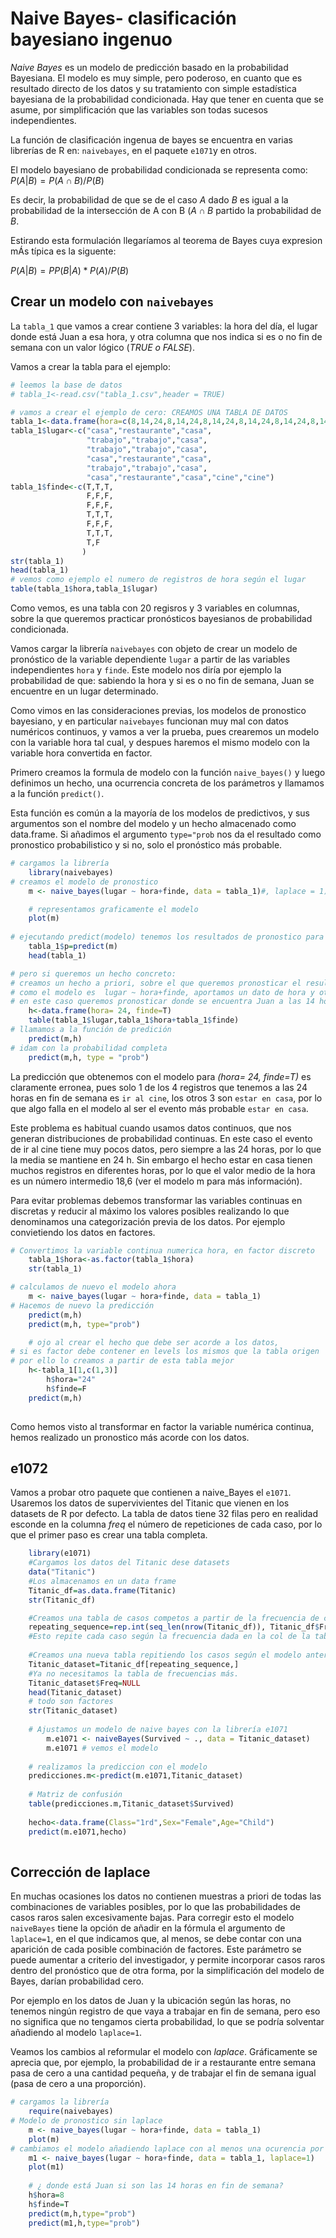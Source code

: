 # Naive Bayes- clasificación bayesiano ingenuo {#ingenuo}

*Naive Bayes* es un modelo de predicción basado en la probabilidad Bayesiana. El modelo es muy simple, pero poderoso, en cuanto que es resultado directo de los datos y su tratamiento con simple estadística bayesiana de la probabilidad condicionada. Hay que tener en cuenta que se asume, por simplificación que las variables son todas sucesos independientes.

La función de clasificación ingenua de bayes se encuentra en varias librerías de R en: `naivebayes`, en el paquete `e1071`y en otros.

El modelo bayesiano de probabilidad condicionada se representa como:
$P(A|B) = P(A \cap B) / P(B)$

Es decir, la probabilidad de que se de el caso $A$ dado $B$ es igual a la probabilidad de la intersección de A con B ($A \cap B$ partido la probabilidad de $B$.

Estirando esta formulación llegaríamos al teorema de Bayes cuya expresion mÁs típica es la siguente:

$P(A|B) = PP(B|A)*P(A)/P(B)$


## Crear un modelo con `naivebayes`

La `tabla_1` que vamos a crear contiene 3 variables: la hora del día, el lugar donde está Juan a esa hora, y otra columna que nos indica si es o no fin de semana con un valor lógico (*TRUE o FALSE*).

Vamos a crear la tabla para el ejemplo:
```{r nav1}
# leemos la base de datos
# tabla_1<-read.csv("tabla_1.csv",header = TRUE)

# vamos a crear el ejemplo de cero: CREAMOS UNA TABLA DE DATOS
tabla_1<-data.frame(hora=c(8,14,24,8,14,24,8,14,24,8,14,24,8,14,24,8,14,24,24,24))
tabla_1$lugar<-c("casa","restaurante","casa",
                 "trabajo","trabajo","casa",
                 "trabajo","trabajo","casa",
                 "casa","restaurante","casa",
                 "trabajo","trabajo","casa",
                 "casa","restaurante","casa","cine","cine")
tabla_1$finde<-c(T,T,T,
                 F,F,F,
                 F,F,F,
                 T,T,T,
                 F,F,F,
                 T,T,T,
                 T,F
                )
str(tabla_1)
head(tabla_1)
# vemos como ejemplo el numero de registros de hora según el lugar
table(tabla_1$hora,tabla_1$lugar)

```
Como vemos, es una tabla con 20 regisros y 3 variables en columnas, sobre la que queremos practicar pronósticos bayesianos de probabilidad condicionada.

Vamos cargar la librería `naivebayes` con objeto de crear un modelo de pronóstico de la variable dependiente `lugar` a partir de las variables independientes `hora` y `finde`. Este modelo nos diría por ejemplo la probabilidad de que: sabiendo la hora y si es o no fin de semana, Juan se encuentre en un lugar determinado.

Como vimos en las consideraciones previas, los modelos de pronostico bayesiano, y en particular `naivebayes` funcionan muy mal con datos numéricos continuos, y vamos a ver la prueba, pues crearemos un modelo con la variable hora tal cual, y despues haremos el mismo modelo con la variable hora convertida en factor.

Primero creamos la formula de modelo con la función `naive_bayes()` y luego definimos un hecho, una ocurrencia concreta de los parámetros y llamamos a la función `predict()`.

Esta función es común a la mayoría de los modelos de predictivos, y sus argumentos son el nombre del modelo y un hecho almacenado como data.frame. Si añadimos el argumento `type="prob` nos da el resultado como pronostico probabilistico y si no, solo el pronóstico más probable.

```{r nav2}
# cargamos la librería    
    library(naivebayes)
# creamos el modelo de pronostico
    m <- naive_bayes(lugar ~ hora+finde, data = tabla_1)#, laplace = 1)

    # representamos graficamente el modelo
    plot(m)
    
# ejecutando predict(modelo) tenemos los resultados de pronostico para cada registro de datos
    tabla_1$p=predict(m)    
    head(tabla_1)

# pero si queremos un hecho concreto:        
# creamos un hecho a priori, sobre el que queremos pronosticar el resultado
# como el modelo es  lugar ~ hora+finde, aportamos un dato de hora y otro de finde
# en este caso queremos pronosticar donde se encuentra Juan a las 14 horas un día laborable
    h<-data.frame(hora= 24, finde=T)
    table(tabla_1$lugar,tabla_1$hora+tabla_1$finde)
# llamamos a la función de predición
    predict(m,h) 
# idam con la probabilidad completa
    predict(m,h, type = "prob")
```

La predicción que obtenemos con el modelo para *(hora= 24, finde=T)* es claramente erronea, pues solo 1 de los 4 registros que tenemos a las 24 horas en fin de semana es `ir al cine`, los otros 3 son `estar en casa`, por lo que algo falla en el modelo al ser el evento más probable `estar en casa`.

Este problema es habitual cuando usamos datos continuos, que nos generan distribuciones de probabilidad continuas. En este caso el evento de ir al cine tiene muy pocos datos, pero siempre a las 24 horas, por lo que la media se mantiene en 24 h. Sin embargo el hecho estar en casa tienen muchos registros en diferentes horas, por lo que el valor medio de la hora es un número intermedio 18,6 (ver el modelo m para más información). 

Para evitar problemas debemos transformar las variables continuas en discretas y reducir al máximo los valores posibles realizando lo que denominamos una categorización previa de los datos. Por ejemplo convietiendo los datos en factores.

```{r}
# Convertimos la variable continua numerica hora, en factor discreto
    tabla_1$hora<-as.factor(tabla_1$hora)
    str(tabla_1)

# calculamos de nuevo el modelo ahora
    m <- naive_bayes(lugar ~ hora+finde, data = tabla_1)
# Hacemos de nuevo la predicción
    predict(m,h)
    predict(m,h, type="prob")

    # ojo al crear el hecho que debe ser acorde a los datos, 
# si es factor debe contener en levels los mismos que la tabla origen
# por ello lo creamos a partir de esta tabla mejor    
    h<-tabla_1[1,c(1,3)]
        h$hora="24"
        h$finde=F
    predict(m,h)
    
```
Como hemos visto al transformar en factor la variable numérica continua, hemos realizado un pronostico más acorde con los datos.


## e1072
Vamos a probar otro paquete que contienen a naive_Bayes el `e1071`. Usaremos los datos de supervivientes del Titanic que vienen en los datasets de R por defecto.
La tabla de datos tiene 32 filas pero en realidad esconde en la columna *freq* el número de repeticiones de cada caso, por lo que el primer paso es crear una tabla completa.


```{r nb_e1071}
    library(e1071)
    #Cargamos los datos del Titanic dese datasets
    data("Titanic")
    #Los almacenamos en un data frame
    Titanic_df=as.data.frame(Titanic)
    str(Titanic_df)

    #Creamos una tabla de casos competos a partir de la frecuencia de cada uno
    repeating_sequence=rep.int(seq_len(nrow(Titanic_df)), Titanic_df$Freq) 
    #Esto repite cada caso según la frecuencia dada en la col de la tabla.
    
    #Creamos una nueva tabla repitiendo los casos según el modelo anterior.
    Titanic_dataset=Titanic_df[repeating_sequence,]
    #Ya no necesitamos la tabla de frecuencias más.
    Titanic_dataset$Freq=NULL
    head(Titanic_dataset)
    # todo son factores
    str(Titanic_dataset)
    
    # Ajustamos un modelo de naive bayes con la librería e1071
        m.e1071 <- naiveBayes(Survived ~ ., data = Titanic_dataset)
        m.e1071 # vemos el modelo
    
    # realizamos la prediccion con el modelo
    predicciones.m<-predict(m.e1071,Titanic_dataset)
    
    # Matriz de confusión 
    table(predicciones.m,Titanic_dataset$Survived)
    
    hecho<-data.frame(Class="1rd",Sex="Female",Age="Child")
    predict(m.e1071,hecho)
    
```


## Corrección de laplace
En muchas ocasiones los datos no contienen muestras a priori de todas las combinaciones de variables posibles, por lo que las probabilidades de casos raros salen excesivamente bajas. Para corregir esto el modelo `naiveBayes` tiene la opción de añadir en la fórmula el argumento de `laplace=1`, en el que indicamos que, al menos, se debe contar con una aparición de cada posible combinación de factores. Este parámetro se puede aumentar a criterio del investigador, y permite incorporar casos raros dentro del pronóstico que de otra forma, por la simplificación del modelo de Bayes, darían probabilidad cero.

Por ejemplo en los datos de Juan y la ubicación según las horas, no tenemos ningún registro de que vaya a trabajar en fin de semana, pero eso no significa que no tengamos cierta probabilidad, lo que se podría solventar añadiendo al modelo `laplace=1`.

Veamos los cambios al reformular el modelo con *laplace*. Gráficamente se aprecia que, por ejemplo, la probabilidad de ir a restaurante entre semana pasa de cero a una cantidad pequeña, y de trabajar el fin de semana igual (pasa de cero a una proporción).

```{r}
# cargamos la librería    
    require(naivebayes)
# Modelo de pronostico sin laplace
    m <- naive_bayes(lugar ~ hora+finde, data = tabla_1)
    plot(m)
# cambiamos el modelo añadiendo laplace con al menos una ocurencia por evento
    m1 <- naive_bayes(lugar ~ hora+finde, data = tabla_1, laplace=1)
    plot(m1)
    
    # ¿ donde está Juan si son las 14 horas en fin de semana?
    h$hora=8
    h$finde=T
    predict(m,h,type="prob") 
    predict(m1,h,type="prob") 
```


